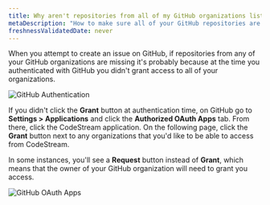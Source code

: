 ```yaml
---
title: Why aren't repositories from all of my GitHub organizations listed in CodeStream?
metaDescription: "How to make sure all of your GitHub repositories are listed in CodeStream."
freshnessValidatedDate: never
---
```




When you attempt to create an issue on GitHub, if repositories from any of your GitHub organizations are missing it's probably because at the time you authenticated with GitHub you didn't grant access to all of your organizations.

<img
  alt="GitHub Authentication"
  src={codestreamGithubAuthentication}
/>

If you didn't click the <DoNotTranslate>**Grant**</DoNotTranslate> button at authentication time, on GitHub go to <DoNotTranslate>**Settings > Applications**</DoNotTranslate> and click the <DoNotTranslate>**Authorized OAuth Apps**</DoNotTranslate> tab. From there, click the CodeStream application. On the following page, click the <DoNotTranslate>**Grant**</DoNotTranslate> button next to any organizations that you'd like to be able to access from CodeStream.

In some instances, you'll see a <DoNotTranslate>**Request**</DoNotTranslate> button instead of <DoNotTranslate>**Grant**</DoNotTranslate>, which means that the owner of your GitHub organization will need to grant you access.

<img
  alt="GitHub OAuth Apps"
  src={codestreamGithubOauthApps}
/>
